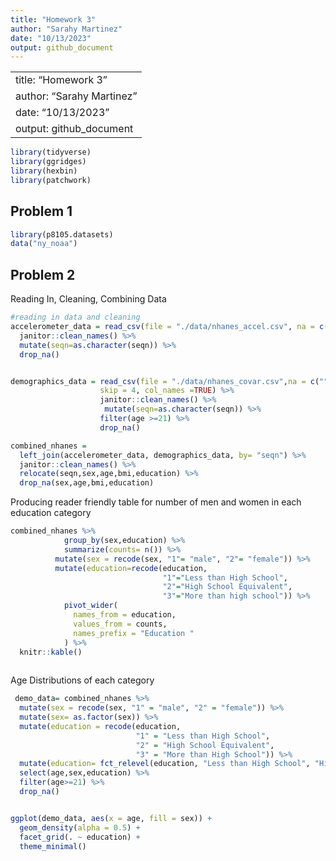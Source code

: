 ```yaml
---
title: "Homework 3"
author: "Sarahy Martinez"
date: "10/13/2023"
output: github_document
---
```

---
title: "Homework 3"
author: "Sarahy Martinez"
date: "10/13/2023"
output: github_document
---

```r
library(tidyverse)
library(ggridges)
library(hexbin)
library(patchwork)


```


## Problem 1 

```r
library(p8105.datasets)
data("ny_noaa")
```



## Problem 2 


Reading In, Cleaning, Combining Data 
```r

#reading in data and cleaning 
accelerometer_data = read_csv(file = "./data/nhanes_accel.csv", na = c("", "NA", 999)) %>%
  janitor::clean_names() %>%
  mutate(seqn=as.character(seqn)) %>% 
  drop_na()


demographics_data = read_csv(file = "./data/nhanes_covar.csv",na = c("", "NA", 999),
                    skip = 4, col_names =TRUE) %>% 
                    janitor::clean_names() %>% 
                     mutate(seqn=as.character(seqn)) %>% 
                    filter(age >=21) %>% 
                    drop_na()

combined_nhanes = 
  left_join(accelerometer_data, demographics_data, by= "seqn") %>% 
  janitor::clean_names() %>%
  relocate(seqn,sex,age,bmi,education) %>% 
  drop_na(sex,age,bmi,education)

```

Producing reader friendly table for number of men and women in each education category 

```r
combined_nhanes %>% 
            group_by(sex,education) %>% 
            summarize(counts= n()) %>% 
          mutate(sex = recode(sex, "1"= "male", "2"= "female")) %>% 
          mutate(education=recode(education,
                                  "1"="Less than High School", 
                                  "2"="High School Equivalent", 
                                  "3"="More than high school")) %>% 
            pivot_wider(
              names_from = education,
              values_from = counts,
              names_prefix = "Education "
            ) %>% 
  knitr::kable()
        

```

Age Distributions of each category
```r

 demo_data= combined_nhanes %>% 
  mutate(sex = recode(sex, "1" = "male", "2" = "female")) %>% 
  mutate(sex= as.factor(sex)) %>% 
  mutate(education = recode(education,
                            "1" = "Less than High School", 
                            "2" = "High School Equivalent", 
                            "3" = "More than High School")) %>% 
  mutate(education= fct_relevel(education, "Less than High School", "High School Equivalent", "More than High School")) %>% 
  select(age,sex,education) %>% 
  filter(age>=21) %>% 
  drop_na()


ggplot(demo_data, aes(x = age, fill = sex)) + 
  geom_density(alpha = 0.5) + 
  facet_grid(. ~ education) +
  theme_minimal()



```


